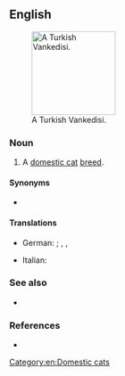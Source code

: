 ==English==
[[File:Turkish Van Example2.jpg|thumb|right|150px|A Turkish Vankedisi.]]

===Noun===
{{en-noun|?}}

# A [[domestic cat]] [[breed]].

====Synonyms====
* {{l|en|Turkish Van}}

====Translations====
{{trans-top}}
* German: {{t|de|Türkisch Van|f}}; {{t|de|Schwimmkatze|f}}, {{t|de|Türkische Katze|f}}, {{t|de|Vankatze|f}}
{{trans-mid}}
{{trans-bottom}}
{{checktrans-top}}
* Italian: {{t-check|it|gatto Turkish Vankedisi}}
{{trans-bottom}}

===See also===
* {{l|en|Van cat}}

===References===
* {{pedia|Turkish Vankedisi}}

[[Category:en:Domestic cats]]